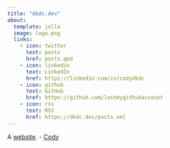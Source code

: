 ```yaml
---
title: "dkdc.dev"
about:
  template: jolla
  image: logo.png
  links:
    - icon: twitter
      text: posts
      href: posts.qmd
    - icon: linkedin
      text: LinkedIn
      href: https://linkedin.com/in/codydkdc
    - icon: github
      text: GitHub
      href: https://github.com/lostmygithubaccount
    - icon: rss
      text: RSS
      href: https://dkdc.dev/posts.xml
---
```


A [website](about.qmd#website). - [Cody](about.qmd#me)
